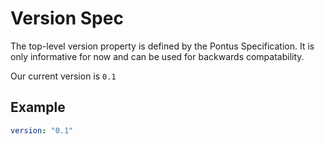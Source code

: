 # Version Spec

The top-level version property is defined by the Pontus Specification. It is only informative for now and can be used for backwards compatability.

Our current version is `0.1`

## Example
```yaml copy
version: "0.1"
```


